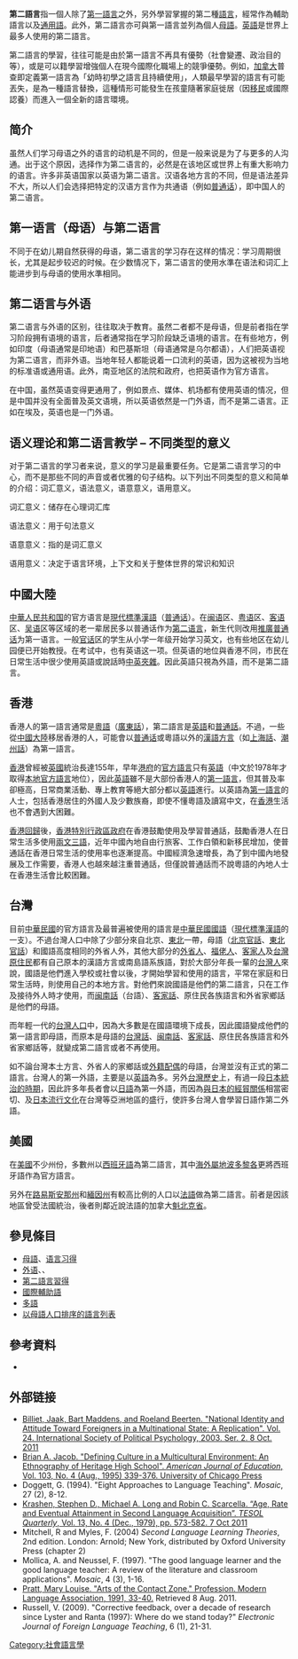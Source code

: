 {{No footnotes|time=2019-10-03T08:53:16+00:00}}
'''第二語言'''指一個人除了[[第一語言|第一語言]]之外，另外學習掌握的第二種[[語言|語言]]，經常作為輔助語言以及[[通用語|通用語]]。此外，第二語言亦可與第一語言並列為個人[[母語|母語]]。[[英語|英語]]是世界上最多人使用的第二語言。

第二語言的學習，往往可能是由於第一語言不再具有優勢（社會變遷、政治目的等），或是可以籍學習增強個人在現今國際化職場上的競爭優勢。例如，[[加拿大|加拿大]]普查即定義第一語言為「幼時初學之語言且持續使用」，人類最早學習的語言有可能丟失，是為一種語言替換，這種情形可能發生在孩童隨著家庭徙居（因[[移民|移民]]或國際認養）而進入一個全新的語言環境。

==简介==
虽然人们学习母语之外的语言的动机是不同的，但是一般来说是为了与更多的人沟通。出于这个原因，选择作为第二语言的，必然是在该地区或世界上有重大影响力的语言。许多非英语国家以英语为第二语言。汉语各地方言的不同，但是语法差异不大，所以人们会选择把特定的汉语方言作为共通语（例如[[普通话|普通话]]），即中国人的第二语言。

== 第一语言（母语）与第二语言 ==
不同于在幼儿期自然获得的母语，第二语言的学习存在这样的情况：学习周期很长，尤其是起步较迟的时候。在少数情况下，第二语言的使用水準在语法和词汇上能进步到与母语的使用水準相同。

== 第二语言与外语 ==

第二语言与外语的区别，往往取决于教育。虽然二者都不是母语，但是前者指在学习阶段拥有语境的语言，后者通常指在学习阶段缺乏语境的语言。在有些地方，例如印度（母语通常是印地语）和巴基斯坦（母语通常是乌尔都语），人们把英语视为第二语言，而非外语。当地年轻人都能说着一口流利的英语，因为这被视为当地的标准语或通用语。此外，南亚地区的法院和政府，也把英语作为官方语言。

在中国，虽然英语变得更通用了，例如景点、媒体、机场都有使用英语的情况，但是中国并没有全面普及英文语境，所以英语依然是一门外语，而不是第二语言。正如在埃及，英语也是一门外语。

== 语义理论和第二语言教学 – 不同类型的意义 ==
对于第二语言的学习者来说，意义的学习是最重要任务。它是第二语言学习的中心，而不是那些不同的声音或者优雅的句子结构。以下列出不同类型的意义和简单的介绍：词汇意义，语法意义，语意意义，语用意义。

词汇意义：储存在心理词汇库

语法意义：用于句法意义

语意意义：指的是词汇意义

语用意义：决定于语言环境，上下文和关于整体世界的常识和知识

== 中國大陸 ==
[[中華人民共和国|中華人民共和国]]的官方语言是[[現代標準漢語|現代標準漢語]]（[[普通话|普通话]]）。在[[闽语|闽语]]区、[[粤语|粤语]]区、[[客语|客语]]区、[[吴语|吴语]]区等区域的老一辈居民多以普通话作为[[第二语言|第二语言]]，新生代则改用[[推廣普通话|推廣普通话]]为第一语言。一般[[官话|官话]]区的学生从小学一年级开始学习英文，也有些地区在幼儿园便已开始教授。在考试中，也有英语这一项。但英语的地位與香港不同，市民在日常生活中很少使用英語或說話時[[中英夾雜|中英夾雜]]。因此英語只視為外語，而不是第二語言。

== 香港 ==
香港人的第一語言通常是[[粵語|粵語]]（[[廣東話|廣東話]]），第二語言是[[英語|英語]]和[[普通話|普通話]]。不過，一些從[[中國大陸|中國大陸]]移居香港的人，可能會以[[普通话|普通话]]或粵語以外的[[漢語方言|漢語方言]]（如[[上海話|上海話]]、[[潮州話|潮州話]]）為第一語言。

[[香港|香港]]曾經被[[英國|英國]]統治長達155年，早年[[港府|港府]]的[[官方語言|官方語言]]只有[[英語|英語]]（中文於1978年才取得[[香港語文#法定語文|本地官方語言]]地位），因此[[英語|英語]]雖不是大部份香港人的[[第一語言|第一語言]]，但其普及率卻極高，日常商業活動、專上教育等絕大部分都以[[英語|英語]]進行。以英語為[[第一語言|第一語言]]的人士，包括香港居住的外國人及少數族裔，即使不懂粵語及讀寫中文，在[[香港|香港]]生活也不會遇到大困難。

[[香港回歸|香港回歸]]後，[[香港特別行政區政府|香港特別行政區政府]]在香港鼓勵使用及學習普通話，鼓勵香港人在日常生活多使用[[兩文三語|兩文三語]]，近年中國內地自由行旅客、工作白領和新移民增加，使普通話在香港日常生活的使用率也逐漸提高。中國經濟急速增長，為了到中國內地發展及工作需要，香港人也越來越注重普通話，但僅說普通話而不說粵語的內地人士在香港生活會比較困難。

== 台灣 ==
目前[[中華民國|中華民國]]的官方語言及最普遍被使用的語言是[[中華民國國語|中華民國國語]]（[[現代標準漢語|現代標準漢語]]的一支）。不過台灣人口中除了少部分來自北京、[[中國東北|東北]]一帶，母語（[[北京官話|北京官話]]、[[東北官話|東北官話]]）和國語高度相同的外省人外，其他大部分的[[外省人|外省人]]、[[福佬人|福佬人]]、[[客家人|客家人]]及[[台灣原住民|台灣原住民]]都有自己原本的漢語方言或南島語系族語，對於大部分年長一輩的[[台灣人|台灣人]]來說，國語是他們進入學校或社會以後，才開始學習和使用的語言，平常在家庭和日常生活時，則使用自己的本地方言。對他們來說國語是他們的第二語言，只在工作及接待外人時才使用，而[[闽南話|闽南話]]（台語）、[[客家話|客家話]]、原住民各族語言和外省家鄉話是他們的母語。

而年輕一代的[[台灣人口|台灣人口]]中，因為大多數是在國語環境下成長，因此國語變成他們的第一語言即母語，而原本是母語的[[台灣話|台灣話]]、[[闽南話|闽南話]]、[[客家話|客家話]]、原住民各族語言和外省家鄉話等，就變成第二語言或者不再使用。

如不論台灣本土方言、外省人的家鄉話或[[外籍配偶_(台灣)|外籍配偶]]的母語，台灣並沒有正式的第二語言。台灣人的第一外語，主要是以[[英語|英語]]為多。另外[[台灣歷史|台灣歷史]]上，有過一段[[台灣日治時期|日本統治的時期]]，因此許多年長者會以[[日語|日語]]為第一外語，而因為[[臺灣與日本關係|與日本的經貿關係]]相當密切、及[[日本流行文化|日本流行文化]]在台灣等亞洲地區的盛行，使許多台灣人會學習日語作第二外語。

== 美國 ==
在[[美國|美國]]不少州份，多數州以[[西班牙語|西班牙語]]為第二語言，其中[[美國海外屬地|海外屬地]][[波多黎各|波多黎各]]更將西班牙語作為官方語言。

另外在[[路易斯安那州|路易斯安那州]]和[[緬因州|緬因州]]有較高比例的人口以[[法語|法語]]做為第二語言。前者是因該地區曾受法國統治，後者則鄰近說法語的加拿大[[魁北克省|魁北克省]]。

== 參見條目 ==
* [[母語|母語]]、[[语言习得|语言习得]]
* [[外语|外语]]、{{link-ja|外国語教育|外国語教育}}、{{link-ja|語学|語学}}
* [[第二語言習得|第二語言習得]]
* [[國際輔助語|國際輔助語]]
* [[多語|多語]]
* [[以母語人口排序的語言列表|以母語人口排序的語言列表]]

== 參考資料 ==
* {{Cite journal
  |ref = harv
  |last1 = Slabakova
  |first1 = R. 
  |year = 2010
  |title = Semantic Theory and Second Language Acquisition
  |url = 
  |journal = Annual Review of Applied Linguistics 
  |volume = 30
  |issue = 
  |pages = 231–247
}}

==外部链接==
*[http://www.jstor.org/stable/3792350 Billiet, Jaak, Bart Maddens, and Roeland Beerten. "National Identity and Attitude Toward Foreigners in a Multinational State: A Replication". Vol. 24. International Society of Political Psychology, 2003. Ser. 2. 8 Oct. 2011]
*[http://www.jstor.org/stable/1085750 Brian A. Jacob. "Defining Culture in a Multicultural Environment: An Ethnography of Heritage High School". ''American Journal of Education'', Vol. 103, No. 4 (Aug., 1995) 339-376. University of Chicago Press]
*Doggett, G. (1994). "Eight Approaches to Language Teaching". ''Mosaic'', 27 (2), 8-12.
*[http://www.jstor.org/stable/3586451 Krashen, Stephen D., Michael A. Long and Robin C. Scarcella. “Age, Rate and Eventual Attainment in Second Language Acquisition”. ''TESOL Quarterly'', Vol. 13, No. 4 (Dec., 1979), pp. 573-582. 7 Oct 2011]
*Mitchell, R and Myles, F. (2004) ''Second Language Learning Theories'', 2nd edition. London: Arnold; New York, distributed by Oxford University Press (chapter 2)
*Mollica, A. and Neussel, F. (1997). "The good language learner and the good language teacher: A review of the literature and  classroom applications". ''Mosaic'', 4 (3), 1-16.
*[http://www.jstor.org/stable/2595469 Pratt, Mary Louise. "Arts of the Contact Zone." Profession. Modern Language Association, 1991, 33-40.] Retrieved 8 Aug. 2011.
*Russell, V. (2009). "Corrective feedback, over a decade of research since Lyster and Ranta (1997): Where do we stand today?"  ''Electronic Journal of Foreign Language Teaching'', 6 (1), 21-31.

[[Category:社會語言學|Category:社會語言學]]